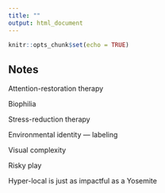 ```yaml
---
title: ""
output: html_document
---
```


```r
knitr::opts_chunk$set(echo = TRUE)
```

## Notes
Attention-restoration therapy

Biophilia 

Stress-reduction therapy

Environmental identity — labeling

Visual complexity

Risky play

Hyper-local is just as impactful as a Yosemite
